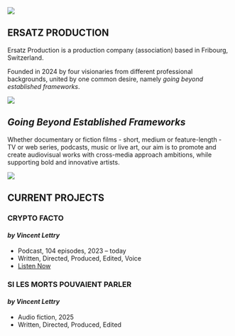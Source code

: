 ::: {.hero-section}
![](images/index-image.jpeg)

::: {.hero-content}
# ERSATZ PRODUCTION
:::
:::

::: {.index-text}
Ersatz Production is a production company (association) based in Fribourg, Switzerland.

Founded in 2024 by four visionaries from different professional backgrounds, united by one common desire, namely *going beyond established frameworks*.
:::

::: {.hero-section}
![](images/index-2nd-image.jpeg)

::: {.hero-content}
# *Going Beyond Established Frameworks*
:::
:::
::: {.index-text}
Whether documentary or fiction films - short, medium or feature-length - TV or web series, podcasts, music or live art, our aim is to promote and create audiovisual works with cross-media approach ambitions, while supporting bold and innovative artists.
:::

::: {.hero-section}
![](images/projects-line.jpeg)

::: {.hero-content}
# CURRENT PROJECTS
:::
:::

::: {.project-grid}

::: {.project-card}
### **CRYPTO FACTO**
#### *by Vincent Lettry*

::: {.project-details}
- Podcast, 104 episodes, 2023 – today
- Written, Directed, Produced, Edited, Voice
- [Listen Now](https://cryptofacto.buzzsprout.com){.button}
:::
:::

::: {.project-card}
### **SI LES MORTS POUVAIENT PARLER**
#### *by Vincent Lettry*

::: {.project-details}
- Audio fiction, 2025
- Written, Directed, Produced, Edited
:::
:::

:::

<a rel="me" style="display:none" href="https://github.com/ersatz-production">Hidden link used to verify my account on GitHub</a>
